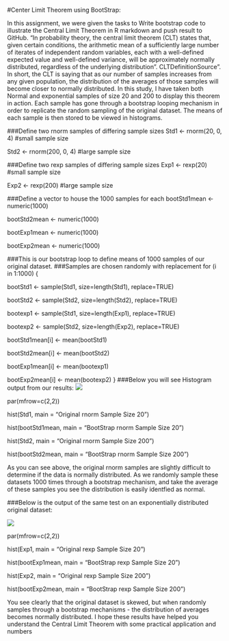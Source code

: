 
#Center Limit Theorem using BootStrap:

In this assignment, we were given the tasks to Write bootstrap code to illustrate the Central Limit Theorem in R
markdown and push result to GitHub.
"In probability theory, the central limit theorem (CLT) states that, given certain conditions, the arithmetic mean of a sufficiently large number of iterates of independent random variables, each with a well-defined expected value and well-defined variance, will be approximately normally distributed, regardless of the underlying distribution". CLTDefinitionSource".
In short, the CLT is saying that as our number of samples increases from any given population, the distribution of the averages of those samples will become closer to normally distributed. 
In this study, I have taken both Normal and exponential samples of size 20 and 200 to display this theorem in action. Each sample has gone through a bootstrap looping mechanism in order to replicate the random sampling of the original dataset. The means of each sample is then stored to be viewed in histograms. 


###Define two rnorm samples of differing sample sizes
Std1 <- rnorm(20, 0, 4)  #small sample size

Std2 <- rnorm(200, 0, 4) #large sample size

###Define two rexp samples of differing sample sizes
Exp1 <- rexp(20)  #small sample size

Exp2 <- rexp(200) #large sample size

###Define a vector to house the 1000 samples for each
bootStd1mean <- numeric(1000)

bootStd2mean <- numeric(1000)

bootExp1mean <- numeric(1000)

bootExp2mean <- numeric(1000)

###This is our bootstrap loop to define means of 1000 samples of our original dataset.
###Samples are chosen randomly with replacement
for (i in 1:1000) {

bootStd1 <- sample(Std1, size=length(Std1), replace=TRUE)

bootStd2 <- sample(Std2, size=length(Std2), replace=TRUE)

bootexp1 <- sample(Std1, size=length(Exp1), replace=TRUE)

bootexp2 <- sample(Std2, size=length(Exp2), replace=TRUE)

bootStd1mean[i] <- mean(bootStd1)

bootStd2mean[i] <- mean(bootStd2)

bootExp1mean[i] <- mean(bootexp1)

bootExp2mean[i] <- mean(bootexp2)
}
###Below you will see Histogram output from our results:
![](Picture/rnorm.png)

par(mfrow=c(2,2))

hist(Std1, main = "Original rnorm Sample Size 20")

hist(bootStd1mean, main = "BootStrap rnorm Sample Size 20")

hist(Std2, main = "Original rnorm Sample Size 200")

hist(bootStd2mean, main = "BootStrap rnorm Sample Size 200")

As you can see above, the original rnorm samples are slightly difficult to determine if the data is normally distributed. As we randomly sample these datasets 1000 times through a bootstrap mechanism, and take the average of these samples you see the distribution is easily identfied as normal.


###Below is the output of the same test on an exponentially distributed original dataset:

![](Picture/rexp.png)

par(mfrow=c(2,2))

hist(Exp1, main = "Original rexp Sample Size 20")

hist(bootExp1mean, main = "BootStrap rexp Sample Size 20")


hist(Exp2, main = "Original rexp Sample Size 200")

hist(bootExp2mean, main = "BootStrap rexp Sample Size 200")

You see clearly that the original dataset is skewed, but when randomly samples through a bootstrap mechanisms - the distribution of averages becomes normally distributed.
I hope these results have helped you understand the Central Limit Theorem with some practical application and numbers



